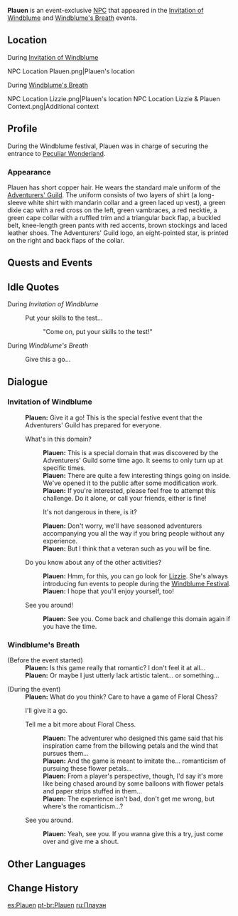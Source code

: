 {{Character Infobox
|image            = NPC Plauen.png
|type             = Event NPC
|region           = Mondstadt
|location         = Mondstadt
|affiliation      = Adventurers' Guild
|title            = Adventurer
}}
'''Plauen''' is an event-exclusive [[NPC]] that appeared in the [[Invitation of Windblume]] and [[Windblume's Breath]] events.

==Location==
;During [[Invitation of Windblume]]
<gallery>
NPC Location Plauen.png|Plauen's location
</gallery>
;During [[Windblume's Breath]]<!-- Plauen's location is the same as Lizzie's during Windblume's Breath -->
<gallery>
NPC Location Lizzie.png|Plauen's location
NPC Location Lizzie & Plauen Context.png|Additional context
</gallery>

==Profile==
During the Windblume festival, Plauen was in charge of securing the entrance to [[Invitation of Windblume/Peculiar Wonderland|Peculiar Wonderland]].

===Appearance===
Plauen has short copper hair. He wears the standard male uniform of the [[Adventurers' Guild]]. The uniform consists of two layers of shirt (a long-sleeve white shirt with mandarin collar and a green laced up vest), a green dixie cap with a red cross on the left, green vambraces, a red necktie, a green cape collar with a ruffled trim and a triangular back flap, a buckled belt, knee-length green pants with red accents, brown stockings and laced leather shoes. The Adventurers' Guild logo, an eight-pointed star, is printed on the right and back flaps of the collar.

==Quests and Events==
{{Quests and Events}}

==Idle Quotes==
;During ''Invitation of Windblume''
{{Dialogue Start}}
: {{DIcon|Idle}} Put your skills to the test...
:: {{A|VO Plauen Invitation of Windblume 01.ogg}} "Come on, put your skills to the test!"
{{Dialogue End}}

;During ''Windblume's Breath''
{{Dialogue Start}}
: {{DIcon|Idle}} Give this a go...
{{Dialogue End}}

==Dialogue==
===Invitation of Windblume===
{{Dialogue Start}}
:'''Plauen:''' Give it a go! This is the special festive event that the Adventurers' Guild has prepared for everyone.
:{{DIcon}} What's in this domain?
::'''Plauen:''' This is a special domain that was discovered by the Adventurers' Guild some time ago. It seems to only turn up at specific times.
::'''Plauen:''' There are quite a few interesting things going on inside. We've opened it to the public after some modification work.
::'''Plauen:''' If you're interested, please feel free to attempt this challenge. Do it alone, or call your friends, either is fine!
::{{DIcon}} It's not dangerous in there, is it?
::'''Plauen:''' Don't worry, we'll have seasoned adventurers accompanying you all the way if you bring people without any experience.
::'''Plauen:''' But I think that a veteran such as you will be fine.
:{{DIcon}} Do you know about any of the other activities?
::'''Plauen:''' Hmm, for this, you can go look for [[Lizzie]]. She's always introducing fun events to people during the [[Windblume Festival]].
::'''Plauen:''' I hope that you'll enjoy yourself, too!
:{{DIcon}} See you around!
::'''Plauen:''' See you. Come back and challenge this domain again if you have the time.
{{Dialogue End}}

===Windblume's Breath===
{{Dialogue Start}}
;(Before the event started)
:'''Plauen:''' Is this game really that romantic? I don't feel it at all...
:'''Plauen:''' Or maybe I just utterly lack artistic talent... or something...

;(During the event)
:'''Plauen:''' What do you think? Care to have a game of Floral Chess?
:{{DIcon|Floral Pursuit}} I'll give it a go.
:{{DIcon}} Tell me a bit more about Floral Chess.
::'''Plauen:''' The adventurer who designed this game said that his inspiration came from the billowing petals and the wind that pursues them...
::'''Plauen:''' And the game is meant to imitate the... romanticism of pursuing these flower petals...
::'''Plauen:''' From a player's perspective, though, I'd say it's more like being chased around by some balloons with flower petals and paper strips stuffed in them...
::'''Plauen:''' The experience isn't bad, don't get me wrong, but where's the romanticism...?
:{{DIcon}} See you around.
::'''Plauen:''' Yeah, see you. If you wanna give this a try, just come over and give me a shout.
{{Dialogue End}}

==Other Languages==
{{Other Languages|default_hidden = 1
|en      = Plauen
|zhs     = 卜劳恩
|zhs_rm  = Boláo'ēn
|zht     = 卜勞恩
|zht_rm  = Boláo'ēn
|ja      = プローン
|ja_rm   = Puroon
|ko      = 플라우엔
|es      = Plauen
|fr      = Braun
|ru      = Плауэн
|th      = Plauen
|vi      = Plauen
|de      = Plauen
|id      = Plauen
|pt      = Plauen
|tr      = Plauen
|it      = Plauen
}}

==Change History==
{{Change History|1.4}}

[[es:Plauen]]
[[pt-br:Plauen]]
[[ru:Плауэн]]